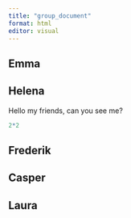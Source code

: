 ```yaml
---
title: "group_document"
format: html
editor: visual
---
```


## Emma

## Helena

Hello my friends, can you see me?

```r
2*2
```

## Frederik

## Casper

## Laura
